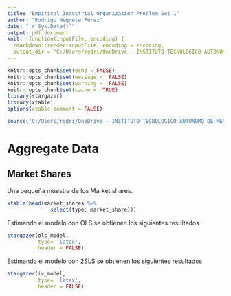 ```yaml
---
title: "Empirical Industrial Organization Problem Set 1"
author: "Rodrigo Negrete Pérez"
date: "`r Sys.Date()`"
output: pdf_document
knit: (function(inputFile, encoding) {
  rmarkdown::render(inputFile, encoding = encoding, 
  output_dir = 'C:/Users/rodri/OneDrive - INSTITUTO TECNOLOGICO AUTONOMO DE MEXICO/11 Semestre/Orga_ Industrial_ Empirica/Problem_set_1/Docs') })
---
```


```r
knitr::opts_chunk$set(echo = FALSE)
knitr::opts_chunk$set(message =  FALSE)
knitr::opts_chunk$set(warning =  FALSE)
knitr::opts_chunk$set(cache =  TRUE)
library(stargazer)
library(xtable)
options(xtable.comment = FALSE)
```

```r
source('C:/Users/rodri/OneDrive - INSTITUTO TECNOLOGICO AUTONOMO DE MEXICO/11 Semestre/Orga_ Industrial_ Empirica/Problem_set_1/Code/00_MASTER.R')
```


# Aggregate Data

## Market Shares

Una pequeña muestra de los Market shares.

```r
xtable(head(market_shares %>% 
              select(type: market_share)))
```

Estimando el modelo con OLS se obtienen los siguientes resultados

```r
stargazer(ols_model,
          type= 'latex',
          header = FALSE)
```

Estimando el modelo con 2SLS se obtienen los siguientes resultados

```r
stargazer(iv_model,
          type= 'latex',
          header = FALSE)
```


